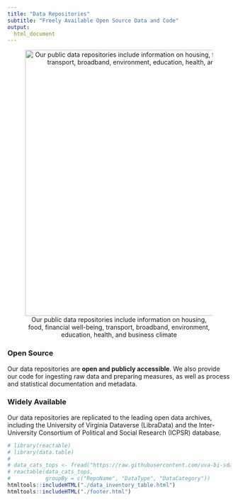 ```yaml
---
title: "Data Repositories"
subtitle: "Freely Available Open Source Data and Code"
output:
  html_document
---
```


<!-- Visit our [public data repositories](https://github.com/uva-bi-sdad). 
-->

<center>![Our public data repositories include information on housing, food, financial well-being, transport, broadband, environment, education, health, and business climate](img/data-repographic.png){width="600px" usemap="#repomap"}</center>

<map name="repomap">
  <area shape="circle" coords="76,72,40" href="https://github.com/uva-bi-sdad/sdc.housing">
  <area shape="circle" coords="63,182,40" href="https://github.com/uva-bi-sdad/sdc.food">
  <area shape="circle" coords="100,285,40" href="https://github.com/uva-bi-sdad/sdc.financial_well_being">
<!--  <area shape="circle" coords="186,364,40" href="https://github.com/uva-bi-sdad/sdc.transportation"> -->
  <area shape="circle" coords="298,390,40" href="https://github.com/uva-bi-sdad/sdc.broadband">
<!--  <area shape="circle" coords="405,360,40" href="https://github.com/uva-bi-sdad/sdc.environment"> -->
  <area shape="circle" coords="494,287,40" href="https://github.com/uva-bi-sdad/sdc.education">
  <area shape="circle" coords="533,186,40" href="https://github.com/uva-bi-sdad/sdc.health">
<!--   <area shape="circle" coords="519,74,40" href="https://github.com/uva-bi-sdad/sdc.business_climate"> -->
</map>

### Open Source

Our data repositories are **open and publicly accessible**. We also provide our code for ingesting raw data and preparing measures, as well as process and statistical documentation and metadata.

### Widely Available 

Our data repositories are replicated to the leading open data archives, including the University of Virginia Dataverse (LibraData) and the Inter-University Consortium of Political and Social Research (ICPSR) database.

<!-- ### Data library -->

```r
# library(reactable)
# library(data.table)
# 
# data_cats_tops <- fread("https://raw.githubusercontent.com/uva-bi-sdad/sdc.standards/main/src/data_categories_topics.csv")
# reactable(data_cats_tops,
#           groupBy = c("RepoName", "DataType", "DataCategory"))
htmltools::includeHTML("./data_inventory_table.html")
htmltools::includeHTML("./footer.html")
```
